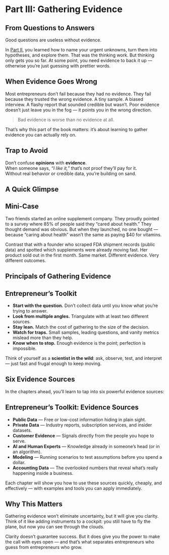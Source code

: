 # Part III: Gathering Evidence

## From Questions to Answers

Good questions are useless without evidence.  

In [Part II](part2-asking-right-questions.qmd), you learned how to name your urgent unknowns, turn them into hypotheses, and explore them. That was the thinking work. But thinking only gets you so far. At some point, you need evidence to back it up — otherwise you’re just guessing with prettier words.  

## When Evidence Goes Wrong

Most entrepreneurs don’t fail because they had no evidence. They fail because they trusted the wrong evidence. A tiny sample. A biased interview. A flashy report that sounded credible but wasn’t. Poor evidence doesn’t just leave you in the fog — it points you in the wrong direction.  

> Bad evidence is worse than no evidence at all.  

That’s why this part of the book matters: it’s about learning to gather evidence you can actually rely on.  

::: {.callout-warning appearance="minimal" icon="alert-triangle"}
## Trap to Avoid

Don’t confuse **opinions** with **evidence**.  
When someone says, *“I like it,”* that’s not proof they’ll pay for it.  
Without real behavior or credible data, you’re building on sand.  
:::

## A Quick Glimpse

::: {.callout-tip appearance="minimal" icon="lightbulb"}
## Mini-Case

Two friends started an online supplement company. They proudly pointed to a survey where 85% of people said they “cared about health.” They thought demand was obvious. But when they launched, no one bought — because “caring about health” wasn’t the same as paying $40 for vitamins.  

Contrast that with a founder who scraped FDA shipment records (public data) and spotted which supplements were already moving fast. Her product sold out in the first month. Same market. Different evidence. Very different outcomes.  
:::

## Principals of Gathering Evidence 

::: {.callout-note appearance="minimal" icon="tools"}
## Entrepreneur’s Toolkit

- **Start with the question.** Don’t collect data until you know what you’re trying to answer.  
- **Look from multiple angles.** Triangulate with at least two different sources.  
- **Stay lean.** Match the cost of gathering to the size of the decision.  
- **Watch for traps.** Small samples, leading questions, and vanity metrics mislead more than they help.  
- **Know when to stop.** Enough evidence is the point; perfection is impossible.  

Think of yourself as a **scientist in the wild**: ask, observe, test, and interpret — just fast and frugal enough to keep moving.  
:::

## Six Evidence Sources

In the chapters ahead, you’ll learn to tap into six powerful evidence sources:  

::: {.callout-note appearance="minimal" icon="tools"}
## Entrepreneur’s Toolkit: Evidence Sources  

- **Public Data** — Free or low-cost information hiding in plain sight.  
- **Private Data** — Industry reports, subscription services, and insider datasets.  
- **Customer Evidence** — Signals directly from the people you hope to serve.  
- **AI and Human Experts** — Knowledge already in someone’s head (or in an algorithm).  
- **Modeling** — Running scenarios to test assumptions before you spend a dollar.  
- **Accounting Data** — The overlooked numbers that reveal what’s really happening inside a business.  
:::

Each chapter will show you how to use these sources quickly, cheaply, and effectively — with examples and tools you can apply immediately.  

## Why This Matters

Gathering evidence won’t eliminate uncertainty, but it will give you clarity. Think of it like adding instruments to a cockpit: you still have to fly the plane, but now you can see through the clouds.  

Clarity doesn’t guarantee success. But it does give you the power to make the call with eyes open — and that’s what separates entrepreneurs who guess from entrepreneurs who grow.  